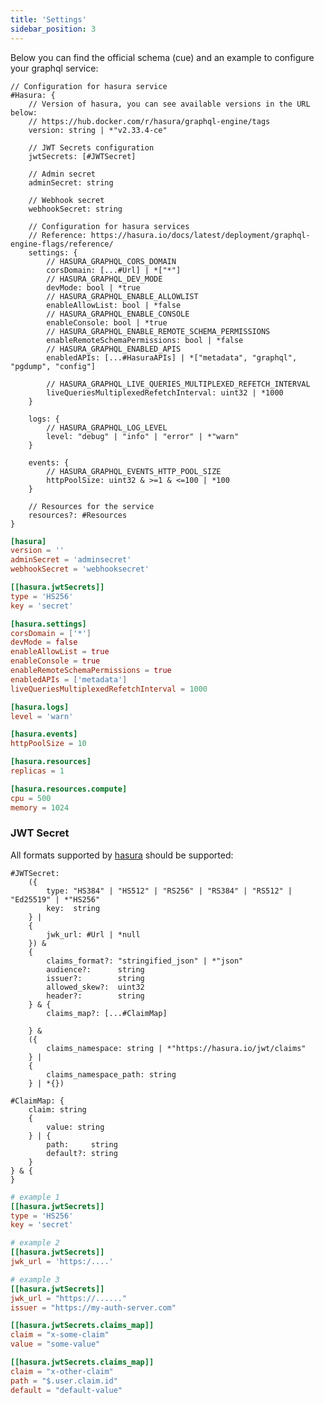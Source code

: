 ```yaml
---
title: 'Settings'
sidebar_position: 3
---
```



Below you can find the official schema (cue) and an example to configure your graphql service:

<Tabs groupId="package-manager">
  <TabItem value="schema" label="schema">

```cue
// Configuration for hasura service
#Hasura: {
	// Version of hasura, you can see available versions in the URL below:
	// https://hub.docker.com/r/hasura/graphql-engine/tags
	version: string | *"v2.33.4-ce"

	// JWT Secrets configuration
	jwtSecrets: [#JWTSecret]

	// Admin secret
	adminSecret: string

	// Webhook secret
	webhookSecret: string

	// Configuration for hasura services
	// Reference: https://hasura.io/docs/latest/deployment/graphql-engine-flags/reference/
	settings: {
		// HASURA_GRAPHQL_CORS_DOMAIN
		corsDomain: [...#Url] | *["*"]
		// HASURA_GRAPHQL_DEV_MODE
		devMode: bool | *true
		// HASURA_GRAPHQL_ENABLE_ALLOWLIST
		enableAllowList: bool | *false
		// HASURA_GRAPHQL_ENABLE_CONSOLE
		enableConsole: bool | *true
		// HASURA_GRAPHQL_ENABLE_REMOTE_SCHEMA_PERMISSIONS
		enableRemoteSchemaPermissions: bool | *false
		// HASURA_GRAPHQL_ENABLED_APIS
		enabledAPIs: [...#HasuraAPIs] | *["metadata", "graphql", "pgdump", "config"]

		// HASURA_GRAPHQL_LIVE_QUERIES_MULTIPLEXED_REFETCH_INTERVAL
		liveQueriesMultiplexedRefetchInterval: uint32 | *1000
	}

	logs: {
		// HASURA_GRAPHQL_LOG_LEVEL
		level: "debug" | "info" | "error" | *"warn"
	}

	events: {
		// HASURA_GRAPHQL_EVENTS_HTTP_POOL_SIZE
		httpPoolSize: uint32 & >=1 & <=100 | *100
	}

	// Resources for the service
	resources?: #Resources
}
```
  </TabItem>
  <TabItem value="toml" label="toml" default>

```toml
[hasura]
version = ''
adminSecret = 'adminsecret'
webhookSecret = 'webhooksecret'

[[hasura.jwtSecrets]]
type = 'HS256'
key = 'secret'

[hasura.settings]
corsDomain = ['*']
devMode = false
enableAllowList = true
enableConsole = true
enableRemoteSchemaPermissions = true
enabledAPIs = ['metadata']
liveQueriesMultiplexedRefetchInterval = 1000

[hasura.logs]
level = 'warn'

[hasura.events]
httpPoolSize = 10

[hasura.resources]
replicas = 1

[hasura.resources.compute]
cpu = 500
memory = 1024
```
  </TabItem>
</Tabs>

### JWT Secret

All formats supported by [hasura](https://hasura.io/docs/latest/auth/authentication/jwt/) should be supported:

<Tabs groupId="package-manager">
  <TabItem value="schema" label="schema" default>

```cue
#JWTSecret:
	({
		type: "HS384" | "HS512" | "RS256" | "RS384" | "RS512" | "Ed25519" | *"HS256"
		key:  string
	} |
	{
		jwk_url: #Url | *null
	}) &
	{
		claims_format?: "stringified_json" | *"json"
		audience?:      string
		issuer?:        string
		allowed_skew?:  uint32
		header?:        string
	} & {
		claims_map?: [...#ClaimMap]

	} &
	({
		claims_namespace: string | *"https://hasura.io/jwt/claims"
	} |
	{
		claims_namespace_path: string
	} | *{})

#ClaimMap: {
	claim: string
	{
		value: string
	} | {
		path:     string
		default?: string
	}
} & {
}
```
  </TabItem>
  <TabItem value="toml" label="toml">

```toml
# example 1
[[hasura.jwtSecrets]]
type = 'HS256'
key = 'secret'

# example 2
[[hasura.jwtSecrets]]
jwk_url = 'https:/....'

# example 3
[[hasura.jwtSecrets]]
jwk_url = "https://......"
issuer = "https://my-auth-server.com"

[[hasura.jwtSecrets.claims_map]]
claim = "x-some-claim"
value = "some-value"

[[hasura.jwtSecrets.claims_map]]
claim = "x-other-claim"
path = "$.user.claim.id"
default = "default-value"
```
  </TabItem>
</Tabs>

